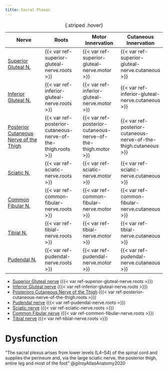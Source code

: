 ```yaml
---
title: Sacral Plexus
---
```



| Nerve | Roots | Motor Innervation | Cutaneous Innervation |
|-|-|-|-|
| [Superior Gluteal N.]({{< var ref-superior-gluteal-nerve.path >}}) | {{< var ref-superior-gluteal-nerve.roots >}} | {{< var ref-superior-gluteal-nerve.motor >}} | {{< var ref-superior-gluteal-nerve.cutaneous >}} |
| [Inferior Gluteal N.]({{< var ref-inferior-gluteal-nerve.path >}}) | {{< var ref-inferior-gluteal-nerve.roots >}} | {{< var ref-inferior-gluteal-nerve.motor >}} | {{< var ref-inferior-gluteal-nerve.cutaneous >}} |
| [Posterior Cutaneous Nerve of the Thigh]({{< var ref-posterior-cutaneous-nerve-of-the-thigh.path >}}) | {{< var ref-posterior-cutaneous-nerve-of-the-thigh.roots >}} | {{< var ref-posterior-cutaneous-nerve-of-the-thigh.motor >}} | {{< var ref-posterior-cutaneous-nerve-of-the-thigh.cutaneous >}} |
| [Sciatic N.]({{< var ref-sciatic-nerve.path >}}) | {{< var ref-sciatic-nerve.roots >}} | {{< var ref-sciatic-nerve.motor >}} | {{< var ref-sciatic-nerve.cutaneous >}} |
| [Common Fibular N.]({{< var ref-common-fibular-nerve.path >}}) | {{< var ref-common-fibular-nerve.roots >}} | {{< var ref-common-fibular-nerve.motor >}} | {{< var ref-common-fibular-nerve.cutaneous >}} |
| [Tibial N.]({{< var ref-tibial-nerve.path >}}) | {{< var ref-tibial-nerve.roots >}} | {{< var ref-tibial-nerve.motor >}} | {{< var ref-tibial-nerve.cutaneous >}} |
| [Pudendal N.]({{< var ref-pudendal-nerve.path >}}) | {{< var ref-pudendal-nerve.roots >}} | {{< var ref-pudendal-nerve.motor >}} | {{< var ref-pudendal-nerve.cutaneous >}} |
: {.striped .hover}



- [Superior Gluteal nerve]({{< var ref-superior-gluteal-nerve.path >}}) ({{< var ref-superior-gluteal-nerve.roots >}})
- [Inferior Gluteal nerve]({{< var ref-inferior-gluteal-nerve.path >}}) ({{< var ref-inferior-gluteal-nerve.roots >}})
- [Posterioro Cutaneous Nerve of the Thigh]({{< var ref-posterior-cutaneous-nerve-of-the-thigh.path >}}) ({{< var ref-posterior-cutaneous-nerve-of-the-thigh.roots >}})
- [Pudendal nerve]({{< var ref-pudendal-nerve.path >}}) ({{< var ref-pudendal-nerve.roots >}})
- [Sciatic nerve]({{< var ref-sciatic-nerve.path >}}) ({{< var ref-sciatic-nerve.roots >}})
- [Common Fibular nerve]({{< var ref-common-fibular-nerve.path >}}) ({{< var ref-common-fibular-nerve.roots >}})
- [Tibial nerve]({{< var ref-tibial-nerve.path >}}) ({{< var ref-tibial-nerve.roots >}})


# Dysfunction

"The sacral plexus arises from lower levels (L4–S4) of the spinal cord and supplies the perineum and, via the large sciatic nerve, the posterior thigh, entire leg and most of the foot" @gilroyAtlasAnatomy2020 